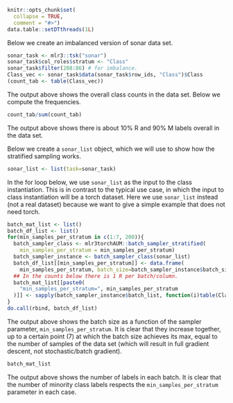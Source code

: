<!--
%\VignetteEngine{knitr::knitr}
%\VignetteIndexEntry{Batch size}
-->

```r
knitr::opts_chunk$set(
  collapse = TRUE,
  comment = "#>")
data.table::setDTthreads(1L)
```

Below we create an imbalanced version of sonar data set.

```r
sonar_task <- mlr3::tsk("sonar")
sonar_task$col_roles$stratum <- "Class"
sonar_task$filter(208:86) # for imbalance.
Class_vec <- sonar_task$data(sonar_task$row_ids, "Class")$Class
(count_tab <- table(Class_vec))
```

The output above shows the overall class counts in the data set.
Below we compute the frequencies.

```r
count_tab/sum(count_tab)
```

The output above shows there is about 10% R and 90% M labels overall in the data set.

Below we create a `sonar_list` object, which we will use to show how the stratified sampling works.

```r
sonar_list <- list(task=sonar_task)
```

In the for loop below, we use `sonar_list` as the input to the class instantiation.
This is in contrast to the typical use case, in which the input to class instantiation will be a torch dataset.
Here we use `sonar_list` instead (not a real dataset) because we want to give a simple example that does not need torch.

```r
batch_mat_list <- list()
batch_df_list <- list()
for(min_samples_per_stratum in c(1:7, 200)){
  batch_sampler_class <- mlr3torchAUM::batch_sampler_stratified(
    min_samples_per_stratum = min_samples_per_stratum)
  batch_sampler_instance <- batch_sampler_class(sonar_list)
  batch_df_list[[min_samples_per_stratum]] <- data.frame(
    min_samples_per_stratum, batch_size=batch_sampler_instance$batch_size)
  ## In the counts below there is 1 R per batch/column.
  batch_mat_list[[paste0(
    "min_samples_per_stratum=", min_samples_per_stratum
  )]] <- sapply(batch_sampler_instance$batch_list, function(i)table(Class_vec[i]))
}
do.call(rbind, batch_df_list)
```

The output above shows the batch size as a function of the sampler parameter, `min_samples_per_stratum`.
It is clear that they increase together, up to a certain point (7) at which the batch size achieves its max, equal to the number of samples of the data set (which will result in full gradient descent, not stochastic/batch gradient).

```r
batch_mat_list
```

The output above shows the number of labels in each batch.
It is clear that the number of minority class labels respects the `min_samples_per_stratum` parameter in each case.
